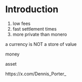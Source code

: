 # Introduction {#intro}

1. low fees
2. fast settlement times
3. more private than monero

a currency is NOT a store of value


money

asset



https://x.com/Dennis_Porter_


